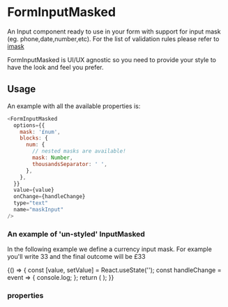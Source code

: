 
<Meta title="DCXLibrary/Form/InputMasked" component={FormInputMasked} />

# FormInputMasked

An Input component ready to use in your form with support for input mask (eg. phone,date,number,etc). For
the list of validation rules please refer to
[imask](https://imask.js.org/)

FormInputMasked is UI/UX agnostic so you need to provide your style to have the look
and feel you prefer.

## Usage

An example with all the available properties is:

```js
<FormInputMasked
  options={{
    mask: '£num',
    blocks: {
      num: {
        // nested masks are available!
        mask: Number,
        thousandsSeparator: ' ',
      },
    },
  }}
  value={value}
  onChange={handleChange}
  type="text"
  name="maskInput"
/>
```

### An example of 'un-styled' InputMasked

In the following example we define a currency input mask. For example you'll write 33 and the final outcome will be £33

<Canvas>
  <Story name="un-styled">
    {() => {
      const [value, setValue] = React.useState('');
      const handleChange = event => {
        console.log;
      };
      return (
        <FormInputMasked
          options={{
            mask: '£num',
            blocks: {
              num: {
                // nested masks are available!
                mask: Number,
                thousandsSeparator: ' ',
              },
            },
          }}
          value={value}
          onChange={handleChange}
          type="text"
          name="maskInput"
        />
      );
    }}
  </Story>
</Canvas>

### properties

<Props of={FormInputMasked} />
